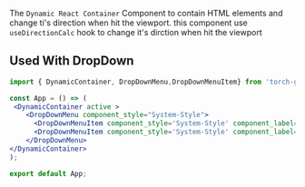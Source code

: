 

<Title>Dynamic Container Component</Title>
<Meta of={DynamicContainerStories} />

The `Dynamic React Container` Component to contain HTML elements and change ti's direction when hit the viewport.
 this component use `useDirectionCalc` hook to change it's dirction when hit the viewport


## Used With DropDown

```jsx
import { DynamicContainer, DropDownMenu,DropDownMenuItem} from 'torch-glare';

const App = () => (
 <DynamicContainer active >
    <DropDownMenu component_style="System-Style">
      <DropDownMenuItem component_style='System-Style' component_label={'Option Example'} element_name={'example'} />
      <DropDownMenuItem component_style='System-Style' component_label={'Option Example 2'} element_name={'example2'} />
    </DropDownMenu>
</DynamicContainer>
);

export default App;
```
